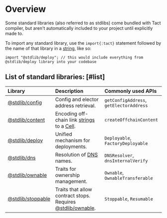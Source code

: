 
# Overview

Some standard libraries (also referred to as stdlibs) come bundled with Tact compiler, but aren't automatically included to your project until explicitly made to.

To import any standard library, use the `import{:tact}` statement followed by the name of that library in a [string](/language/ref/strings), like so:

```tact
import "@stdlib/deploy"; // this would include everything from @stdlib/deploy library into your codebase
```

## List of standard libraries: [#list]

Library                | Description                                                      | Commonly used APIs
:--------------------- | :--------------------------------------------------------------- | :-----------------
[@stdlib/config][1]    | Config and elector address retrieval.                            | `getConfigAddress`, `getElectorAddress`
[@stdlib/content][2]   | Encoding off-chain link [strings][str] to a [Cell][cell].        | `createOffchainContent`
[@stdlib/deploy][3]    | Unified mechanism for deployments.                               | `Deployable`, `FactoryDeployable`
[@stdlib/dns][4]       | Resolution of [DNS][dns] names.                                  | `DNSResolver`, `dnsInternalVerify`
[@stdlib/ownable][5]   | Traits for ownership management.                                 | `Ownable`, `OwnableTransferable`
[@stdlib/stoppable][6] | Traits that allow contract stops. Requires [@stdlib/ownable][5]. | `Stoppable`, `Resumable`

[1]: /language/libs/config
[2]: /language/libs/content
[3]: /language/libs/deploy
[4]: /language/libs/dns
[5]: /language/libs/ownable
[6]: /language/libs/stoppable
[cell]: /language/ref/cells
[str]: /language/ref/strings
[dns]: https://docs.ton.org/participate/web3/dns